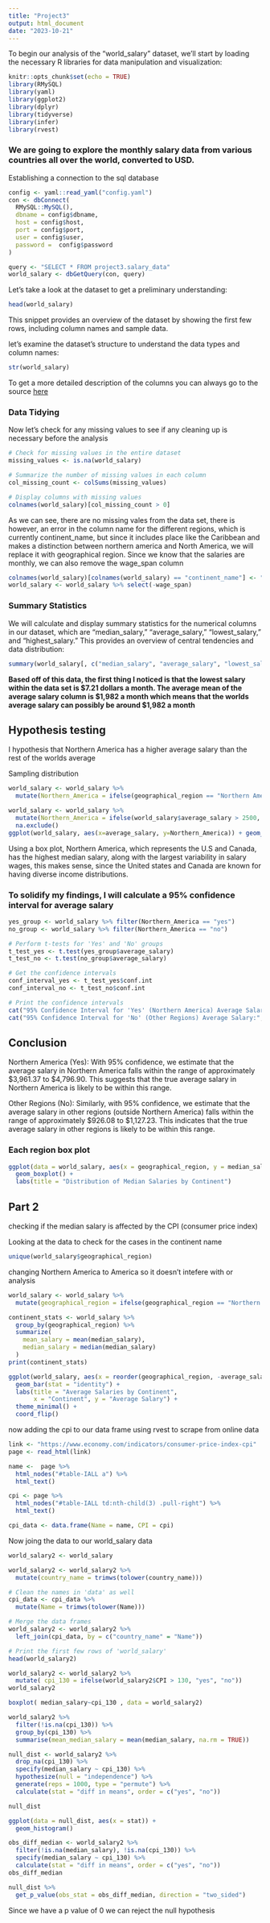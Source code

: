 ---
title: "Project3"
output: html_document
date: "2023-10-21"
---
To begin our analysis of the "world_salary" dataset, we'll start by loading the necessary R libraries for data manipulation and visualization:
```{r setup, include=TRUE}
knitr::opts_chunk$set(echo = TRUE)
library(RMySQL)
library(yaml)
library(ggplot2)
library(dplyr)
library(tidyverse)
library(infer)
library(rvest)
```
### We are going to explore the monthly salary data from various countries all over the world, converted to USD. 

Establishing a connection to the sql database
```{r}
config <- yaml::read_yaml("config.yaml")
con <- dbConnect(
  RMySQL::MySQL(),
  dbname = config$dbname,
  host = config$host,
  port = config$port,
  user = config$user,
  password =  config$password
)
```

```{r}
query <- "SELECT * FROM project3.salary_data"
world_salary <- dbGetQuery(con, query)
```

Let's take a look at the dataset to get a preliminary understanding:
```{r}
head(world_salary)
```
This snippet provides an overview of the dataset by showing the first few rows, including column names and sample data. 

let's examine the dataset's structure to understand the data types and column names:
```{r}
str(world_salary)
```
 
To get a more detailed description of the columns you can always go to the source [here](https://www.kaggle.com/datasets/zedataweaver/global-salary-data)
 
### Data Tidying

Now let's check for any missing values to see if any cleaning up is necessary before the analysis
```{r}
# Check for missing values in the entire dataset
missing_values <- is.na(world_salary)

# Summarize the number of missing values in each column
col_missing_count <- colSums(missing_values)

# Display columns with missing values
colnames(world_salary)[col_missing_count > 0]
```


As we can see, there are no missing vales from the data set, there is however, an error in the column name for the different regions, which is currently continent_name, but since it includes place like the Caribbean and makes a distinction between northern america and North America, we will replace it with geographical region. Since we know that the salaries are monthly, we can also remove the wage_span column
```{r}
colnames(world_salary)[colnames(world_salary) == "continent_name"] <- "geographical_region"
world_salary <- world_salary %>% select(-wage_span)
```


### Summary Statistics

We will calculate and display summary statistics for the numerical columns in our dataset, which are "median_salary," "average_salary," "lowest_salary," and "highest_salary." This provides an overview of central tendencies and data distribution:
```{r}
summary(world_salary[, c("median_salary", "average_salary", "lowest_salary", "highest_salary")])
```

**Based off of this data, the first thing I noticed is that the lowest salary within the data set is $7.21 dollars a month. The average mean of the average salary column is $1,982 a month which means that the worlds average salary can possibly be around $1,982 a month**


## Hypothesis testing

I hypothesis that Northern America has a higher average salary than the rest of the worlds average


Sampling distribution
```{r}
world_salary <- world_salary %>%
  mutate(Northern_America = ifelse(geographical_region == "Northern America", "Yes", "No"))
```

```{r}
world_salary <- world_salary %>% 
  mutate(Northern_America = ifelse(world_salary$average_salary > 2500, "yes", "no")) %>%
  na.exclude()
ggplot(world_salary, aes(x=average_salary, y=Northern_America)) + geom_boxplot() + theme_bw()
```

Using a box plot, Northern America, which represents the U.S and Canada, has the highest median salary, along with the largest variability in salary wages, this makes sense, since the United states and Canada are known for having diverse income distributions.

### To solidify my findings, I will calculate a 95% confidence interval for average salary

```{r}
yes_group <- world_salary %>% filter(Northern_America == "yes")
no_group <- world_salary %>% filter(Northern_America == "no")

# Perform t-tests for 'Yes' and 'No' groups
t_test_yes <- t.test(yes_group$average_salary)
t_test_no <- t.test(no_group$average_salary)

# Get the confidence intervals
conf_interval_yes <- t_test_yes$conf.int
conf_interval_no <- t_test_no$conf.int

# Print the confidence intervals
cat("95% Confidence Interval for 'Yes' (Northern America) Average Salary:", conf_interval_yes, "\n")
cat("95% Confidence Interval for 'No' (Other Regions) Average Salary:", conf_interval_no, "\n")
```

## Conclusion
Northern America (Yes): With 95% confidence, we estimate that the average salary in Northern America falls within the range of approximately $3,961.37 to $4,796.90. This suggests that the true average salary in Northern America is likely to be within this range.

Other Regions (No): Similarly, with 95% confidence, we estimate that the average salary in other regions (outside Northern America) falls within the range of approximately $926.08 to $1,127.23. This indicates that the true average salary in other regions is likely to be within this range.

### Each region box plot
```{r}
ggplot(data = world_salary, aes(x = geographical_region, y = median_salary)) +
  geom_boxplot() +
  labs(title = "Distribution of Median Salaries by Continent")
```

## Part 2
checking if the median salary is affected by the CPI (consumer price index)

Looking at the data to check for the cases in the continent name
```{r}
unique(world_salary$geographical_region)
```
changing Northern America to America so it doesn't  intefere with or analysis 

```{r}
world_salary <- world_salary %>%
  mutate(geographical_region = ifelse(geographical_region == "Northern America", "North America", geographical_region))
```


```{r}
continent_stats <- world_salary %>%
  group_by(geographical_region) %>%
  summarize(
    mean_salary = mean(median_salary),
    median_salary = median(median_salary)
  )
print(continent_stats)
```

```{r}
ggplot(world_salary, aes(x = reorder(geographical_region, -average_salary), y = average_salary)) +
  geom_bar(stat = "identity") +
  labs(title = "Average Salaries by Continent",
       x = "Continent", y = "Average Salary") +
  theme_minimal() +
  coord_flip()

```

now adding the cpi to our data frame using rvest to scrape from online data 

```{r}
link <- "https://www.economy.com/indicators/consumer-price-index-cpi"
page <- read_html(link)

name <-  page %>% 
  html_nodes("#table-IALL a") %>% 
  html_text()

cpi <- page %>% 
  html_nodes("#table-IALL td:nth-child(3) .pull-right") %>% 
  html_text()

cpi_data <- data.frame(Name = name, CPI = cpi)

```

Now joing the data to our world_salary data 

```{r}
world_salary2 <- world_salary

world_salary2 <- world_salary2 %>%
  mutate(country_name = trimws(tolower(country_name)))  

# Clean the names in 'data' as well
cpi_data <- cpi_data %>%
  mutate(Name = trimws(tolower(Name)))  

# Merge the data frames
world_salary2 <- world_salary2 %>% 
  left_join(cpi_data, by = c("country_name" = "Name"))

# Print the first few rows of 'world_salary'
head(world_salary2)
```

```{r}
world_salary2 <- world_salary2 %>% 
  mutate( cpi_130 = ifelse(world_salary2$CPI > 130, "yes", "no"))
world_salary2
```

```{r}
boxplot( median_salary~cpi_130 , data = world_salary2)
```

```{r}
world_salary2 %>%
  filter(!is.na(cpi_130)) %>%
  group_by(cpi_130) %>%
  summarise(mean_median_salary = mean(median_salary, na.rm = TRUE))


```

```{r}
null_dist <- world_salary2 %>%
  drop_na(cpi_130) %>%
  specify(median_salary ~ cpi_130) %>%
  hypothesize(null = "independence") %>%
  generate(reps = 1000, type = "permute") %>%
  calculate(stat = "diff in means", order = c("yes", "no"))

null_dist
```

```{r}
ggplot(data = null_dist, aes(x = stat)) +
  geom_histogram()
```

```{r}
obs_diff_median <- world_salary2 %>%
  filter(!is.na(median_salary), !is.na(cpi_130)) %>%
  specify(median_salary ~ cpi_130) %>%
  calculate(stat = "diff in means", order = c("yes", "no"))
obs_diff_median
```


```{r}
null_dist %>%
  get_p_value(obs_stat = obs_diff_median, direction = "two_sided")
```

Since we have a p value of 0 we can reject the null hypothesis
